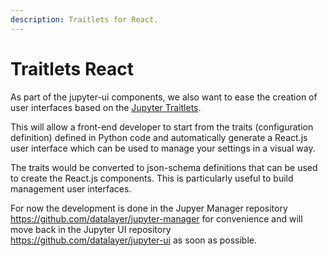 ```yaml
---
description: Traitlets for React.
---
```


# Traitlets React

As part of the jupyter-ui components, we also want to ease the creation of user interfaces based on the [Jupyter Traitlets](https://traitlets.readthedocs.io).

This will allow a front-end developer to start from the traits (configuration definition) defined in Python code and automatically generate a React.js user interface which can be used to manage your settings in a visual way.

The traits would be converted to json-schema definitions that can be used to create the React.js components. This is particularly useful to build management user interfaces.

For now the development is done in the Jupyer Manager repository https://github.com/datalayer/jupyter-manager for convenience and will move back in the Jupyter UI repository https://github.com/datalayer/jupyter-ui as soon as possible.
